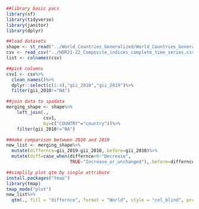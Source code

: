```r
##library basic pacs
library(sf)
library(tidyverse)
library(janitor)
library(dplyr)
```

```r
##load datasets
shape <- st_read("../World_Countries_Generalized/World_Countries_Generalized.shp")
csv <- read_csv("../HDR21-22_Composite_indices_complete_time_series.csv",na="")
list <- colnames(csv)
```
```r
##pick columns
csv1 <- csv%>%
  clean_names()%>%
  dplyr::select(c(1:4),"gii_2010","gii_2019")%>%
  filter(gii_2010!="NA")
```

```r
##join data to spadata
merging_shape <- shape%>%
    left_join(.,
              csv1,
              by=c("COUNTRY"="country"))%>%
    filter(gii_2010!="NA")
```  

```r
##make comparison betwwen 2010 and 2019
new_list <- merging_shape%>%
  mutate(differnce=gii_2019-gii_2010,.before=gii_2010)%>%
  mutate(diff=case_when(differnce<0~"Decrease",
                        TRUE~"Increase_or_unchanged"),.before=differnce)
```

```r
##simplily plot qtm by single attribute
install.packages("tmap")
library(tmap)
tmap_mode("plot")
new_list%>%
  qtm(., fill = "differnce", format = "World", style = "col_blind", projection = "+proj=eck4")
```

